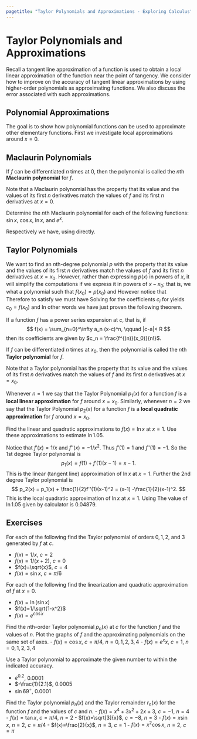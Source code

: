```yaml
---
pagetitle: "Taylor Polynomials and Approximations - Exploring Calculus"
---
```

# Taylor Polynomials and Approximations

Recall a tangent line approximation of a function is used to obtain a local linear approximation of the function near the point of tangency. 
We consider how to improve on the accuracy of tangent linear approximations by using higher-order polynomials as approximating functions. 
We also discuss the error associated with such approximations. 


## Polynomial Approximations

The goal is to show how polynomial functions can be used to approximate other elementary functions. 
First we investigate local approximations around $x=0$. 


## Maclaurin Polynomials

::: {#def- } 
If $f$ can be differentiated $n$ times at 0, then the polynomial 
\begin{equation}
\label{mp}
p_n(x) =f(0) + f'(0)x + \frac{f''(0)}{2!}x^2 + \frac{f'''(0)}{3!}x^3 + \cdots +\frac{f^{(n)}(0)}{n!}x^n 
\end{equation}
is called the $n$th \index{Maclaurin polynomial} **Maclaurin polynomial**  for $f$. 
::: 

Note that a Maclaurin polynomial has the property that its value and the values of its first $n$ derivatives match the values of $f$ and its first $n$ derivatives at $x=0$. 

::: {#exm- } 
Determine the $n$th Maclaurin polynomial for each of the following functions: $\sin x$, $\cos x$, $\ln x$, and $e^x$. 
::: 

::: {.solution }
Respectively we have,
\begin{align*}
\sin x \qquad & p_n(x) = x - \frac{x^3}{6}+\frac{x^5}{120} - \frac{x^7}{5040} + \cdots + \frac{(-1)^{(n-1)}}{(2n-1)!} x^{2n-1} \\
\cos x \qquad & p_n(x) = 1 - \frac{x^2}{2}+\frac{x^4}{24} -\frac{x^6}{720}+\cdots  + \frac{(-1)^{(n-1)}}{(2n-2)!} x^{2n-2} \\
e^x \qquad & p_n(x) = 1+x +\frac{1}{2!}x^2 +\frac{1}{3!} x^3+\cdots +\frac{1}{n!} x^n 
\end{align*}
using \eqref{mp} directly.
::: 



## Taylor Polynomials

We want to find an $n$th-degree polynomial $p$ with the property that its value and the values of its first $n$ derivatives match the values of $f$ and its first $n$ derivatives at $x=x_0$. 
However, rather than expressing $p(x)$ in powers of $x$, it will simplify the computations if we express it in powers of $x-x_0$; that is, we what a polynomial 
\begin{equation}
\label{tpdef}
p(x) = c_0 +c_1(x-x_0)+ c_2 (x-x_0)^2  +\cdots + c_n (x-x_0)^n
\end{equation}
such that $f(x_0) = p(x_0)$ and 
\begin{align}
\label{cond}
f'(x_0) = p'(x_0), 
\quad f''(x_0) = p''(x_0), 
\quad \ldots, 
\quad f^{(n)}(x_0) = p^{(n)}(x_0)
\end{align}
However notice that
\begin{align*}
p(x) & = c_0 +c_1(x-x_0) + c_2 (x-x_0)^2 + c_3 (x-x_0)^3 +\cdots + c_n (x-x_0)^n \\
p'(x) & = c_1+ 2c_2 (x-x_0) + 3 c_3 (x-x_0)^2  + \cdots + n c_n (x-x_0)^{n-1} \\
p''(x) & = 2 c_2 + 3 c_3 (x-x_0) +\cdots + n (n-1) c_n (x-x_0)^{n-2} \\
p'''(x) & = 3 c_3 +\cdots + n (n-1)(n-2) c_n (x-x_0)^{n-3} \\
& \vdots \\
p^{(n)}(x) & =  n(n-1)(n-2)\cdots (1) c_n \\
\end{align*}
Therefore to satisfy \eqref{cond} we must have 
\begin{align*}
f(x_0) & = p(x_0) = c_0 \\
f'(x_0) & = p(x_0) = c_1 \\
f''(x_0) & = p(x_0) = 2c_2 =2! \,  c_2 \\
f'''(x_0) & = p(x_0) = 6 c_3 =3! \, c_3 \\
& \vdots \\
f^{(n)}(x_0) & = p^{(n)}(x_0) = n(n-1)(n-2)\cdots (1) c_n = n! c_n.
\end{align*}
Solving for the coefficients $c_i$ for \eqref{tpdef} yields $c_0 = f(x_0)$ and 
\begin{align*}
\quad c_1 = f'(x_0),
\quad c_2 = \frac{f''(x_0)}{2!},
\quad c_3 = \frac{f'''(x_0)}{3!},
\quad \ldots, 
\quad c_n = \frac{f^{(n)}(x_0)}{n!},
\end{align*}
In other words we have just proven the following theorem.

::: {#thm- } 
If a function $f$ has a power series expansion at $c$, that is, if 
$$
f(x) = \sum_{n=0}^\infty a_n (x-c)^n, \qquad |c-a|< R
$$
then its coefficients are given by $c_n = \frac{f^{(n)}(x_0)}{n!}$.
::: 

::: {#def- } 
If $f$ can be differentiated $n$ times at $x_0$, then the polynomial 
\begin{align*}
p_n(x) = f(x_0) + & f'(x_0)(x-x_0)  + \frac{f''(x_0)}{2!}(x-x_0)^2 \\
& + \frac{f'''(x_0)}{3!}(x-x_0)^3 + \cdots +\frac{f^{(n)}(x_0)}{n!}(x-x_0)^n 
\end{align*}
is called the $n$th \index{Taylor polynomial} **Taylor polynomial**  for $f$. 
::: 

Note that a Taylor polynomial has the property that its value and the values of its first $n$ derivatives match the values of $f$ and its first $n$ derivatives at $x=x_0$. 

Whenever $n=1$ we say that the Taylor Polynomial $p_1(x)$ for a function $f$ is a \index{local linear approximation} **local linear approximation**  for $f$ around $x=x_0$. 
Similarly, whenever $n=2$ we say that the Taylor Polynomial $p_2(x)$ for a function $f$ is a \index{local quadratic approximation} **local quadratic approximation**  for $f$ around $x=x_0$. 

::: {#exm- } 
Find the linear and quadratic approximations to $f(x)=\ln x$ at $x=1$. 
Use these approximations to estimate $\ln 1.05$. 
::: 

::: {.solution }
Notice that $f'(x)=1/x$ and $f''(x)=-1/x^2$. 
Thus $f'(1)=1$ and $f''(1)=-1$. 
So the 1st degree Taylor polynomial is 
$$
p_1(x) = f(1)+f'(1)(x-1)=x-1.
$$
This is the linear (tangent line) approximation of $\ln x$ at $x=1$. 
Further the 2nd degree Taylor polynomial is 
$$
p_2(x) = p_1(x) + \frac{1}{2}f''(1)(x-1)^2 = (x-1) -\frac{1}{2}(x-1)^2.
$$
This is the local quadratic approximation of $\ln x$ at $x=1$. 
Using 
\begin{align*}
p_1(1.05) & =1.05-1=0.05 \\
p_2(1.05) & = (1.05-1) -\frac{1}{2}(1.05-1)^2 = 0.04875. 
\end{align*}
The value of $\ln 1.05$ given by calculator is $0.04879$. 
::: 



## Exercises


::: {#exr- } 
For each of the following find the Taylor polynomial of orders $0, 1, 2,$ and 3 generated by $f$ at $c$.
 
 - $f(x)=1/x$, $c=2$
- $f(x)=1/(x+2)$, $c=0$
- $f(x)=\sqrt{x}$, $c=4$
- $f(x)=\sin x$, $c=\pi/6$
 
::: 


::: {#exr- } 
For each of the following find the linearization and quadratic approximation of $f$ at $x=0$.
 
 - $f(x)=\ln (\sin x)$
- $f(x)=1/\sqrt{1-x^2}$
- $f(x)=e^{\cos x}$
 
::: 

::: {#exr- } 
Find the $n$th-order Taylor polynomial $p_n(x)$ at $c$ for the function $f$ and the values of $n$. 
Plot the graphs of $f$ and the approximating polynomials on the same set of axes.
 - $f(x)=\cos x$, $c=\pi/4$, $n=0,1,2,3,4$
- $f(x)=e^x x$, $c=1$, $n=0,1,2,3,4$
::: 

::: {#exr- } 
Use a Taylor polynomial to approximate the given number to within the indicated accuracy. 
 
 - $e^{0.2}$, $0.0001$
- $-\frac{1}{2.1}$, $0.0005$
- $\sin 69^\circ$, $0.0001$
 
::: 

::: {#exr- } 
Find the Taylor polynomial $p_n(x)$ and the Taylor remainder $r_n(x)$ for the function $f$ and the values of $c$ and $n$.
 - $f(x)=x^4+3x^2+2x+3$, $c=-1$, $n=4$
- $f(x) =\tan x$, $c=\pi/4$, $n=2$
- $f(x)=\sqrt[3]{x}$, $c=-8$, $n=3$
- $f(x)= x\sin x$, $n=2$, $c=\pi/4$
- $f(x)=\frac{2}{x}$, $n=3$, $c=1$
- $f(x)=x^2\cos x$, $n=2$, $c=\pi$
::: 



